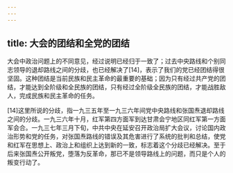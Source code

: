 ```yaml
---
---
---
```

title: 大会的团结和全党的团结
---




大会中政治问题上的不同意见，经过说明已经归于一致了；过去中央路线和个别同志领导的退却路线之间的分歧，也已经解决了[14]，表示了我们的党已经团结得很坚固。这种团结是当前民族和民主革命的最重要的基础；因为只有经过共产党的团结，才能达到全阶级和全民族的团结，只有经过全阶级全民族的团结，才能战胜敌人，完成民族和民主革命的任务。



[14]这里所说的分歧，指一九三五年至一九三六年间党中央路线和张国焘退却路线之间的分歧。一九三六年十月，红军第四方面军到达甘肃会宁地区同红军第一方面军会合。一九三七年三月下旬，中共中央在延安召开政治局扩大会议，讨论国内政治形势和党的任务，对张国焘路线的错误及其危害进行了系统的批判和总结，使党和红军在思想上、政治上和组织上达到新的一致，标志着这个分歧已经解决。至于后来张国焘公开叛党，堕落为反革命，那已不是领导路线上的问题，而只是个人的叛变行动了。